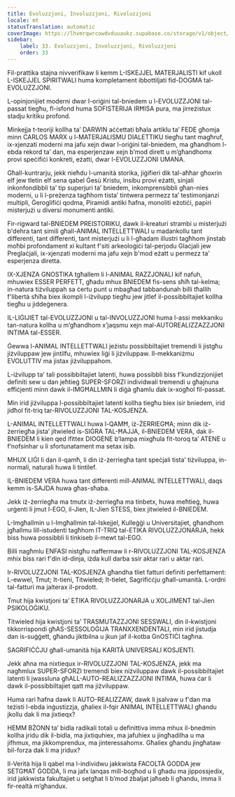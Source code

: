```yaml
---
title: Evoluzzjoni, Involuzzjoni, Rivoluzzjoni
locale: mt
statusTranslation: automatic
coverImage: https://lhvmrqwrcowdvduuaukz.supabase.co/storage/v1/object/public/strapi-uploads/small_cover-educacion-fundamental.webp-2d51a7828a2b1309555be27f7e2a61a0.webp
sidebar:
    label: 33. Evoluzzjoni, Involuzzjoni, Rivoluzzjoni
    order: 33
---
```

Fil-prattika stajna nivverifikaw li kemm L-ISKEJJEL MATERJALISTI kif ukoll L-ISKEJJEL SPIRITWALI huma kompletament ibbottiljati fid-DOGMA tal-EVOLUZZJONI.

L-opinjonijiet moderni dwar l-oriġini tal-bniedem u l-EVOLUZZJONI tal-passat tiegħu, fl-isfond huma SOFISTERIJA IRĦISA pura, ma jirreżistux stadju kritiku profond.

Minkejja t-teoriji kollha ta’ DARWIN aċċettati bħala artiklu ta’ FEDE għomja minn CARLOS MARX u l-MATERJALISMU DIALETTIKU tiegħu tant magħruf, ix-xjenzati moderni ma jafu xejn dwar l-oriġini tal-bniedem, ma għandhom l-ebda rekord ta’ dan, ma esperjenzaw xejn b’mod dirett u m’għandhomx provi speċifiċi konkreti, eżatti, dwar l-EVOLUZZJONI UMANA.

Għall-kuntrarju, jekk nieħdu l-umanità storika, jiġifieri dik tal-aħħar għoxrin elf jew tletin elf sena qabel Ġesù Kristu, insibu provi eżatti, sinjali inkonfondibbli ta’ tip superjuri ta’ bniedem, inkomprensibbli għan-nies moderni, u li l-preżenza tagħhom tista’ tintwera permezz ta’ testimonjanzi multipli, Ġeroglifiċi qodma, Piramidi antiki ħafna, monoliti eżotiċi, papiri misterjużi u diversi monumenti antiki.

Fir-rigward tal-BNIEDEM PREISTORIKU, dawk il-kreaturi strambi u misterjużi b'dehra tant simili għall-ANIMAL INTELLETTWALI u madankollu tant differenti, tant differenti, tant misterjużi u li l-għadam illustri tagħhom jinstab moħbi profondament xi kultant f'siti arkeoloġiċi tal-perjodu Glaċjali jew Preglaċjali, ix-xjenzati moderni ma jafu xejn b'mod eżatt u permezz ta' esperjenza diretta.

IX-XJENZA GNOSTIKA tgħallem li l-ANIMAL RAZZJONALI kif nafuh, mhuwiex ESSER PERFETT, għadu mhux BNIEDEM fis-sens sħiħ tal-kelma; in-natura tiżviluppah sa ċertu punt u mbagħad tabbandunah billi tħallih f'libertà sħiħa biex ikompli l-iżvilupp tiegħu jew jitlef il-possibbiltajiet kollha tiegħu u jiddeġenera.

IL-LIĠIJIET tal-EVOLUZZJONI u tal-INVOLUZZJONI huma l-assi mekkaniku tan-natura kollha u m’għandhom x’jaqsmu xejn mal-AUTOREALIZZAZZJONI INTIMA tal-ESSER.

Ġewwa l-ANIMAL INTELLETTWALI jeżistu possibbiltajiet tremendi li jistgħu jiżviluppaw jew jintilfu, mhuwiex liġi li jiżviluppaw. Il-mekkaniżmu EVOLUTTIV ma jistax jiżviluppahom.

L-iżvilupp ta' tali possibbiltajiet latenti, huwa possibbli biss f'kundizzjonijiet definiti sew u dan jeħtieġ SUPER-SFORZI individwali tremendi u għajnuna effiċjenti minn dawk il-IMGĦALLMIN li diġà għamlu dak ix-xogħol fil-passat.

Min irid jiżviluppa l-possibbiltajiet latenti kollha tiegħu biex isir bniedem, irid jidħol fit-triq tar-RIVOLUZZJONI TAL-KOSJENZA.

L-ANIMAL INTELLETTWALI huwa l-QAMĦ, iż-ŻERRIEGĦA; minn dik iż-żerriegħa jista’ jitwieled is-SIĠRA TAL-ĦAJJA, il-BNIEDEM VERA, dak il-BNIEDEM li kien qed ifittex DIOGENE b’lampa mixgħula fit-toroq ta’ ATENE u f’nofsinhar u li sfortunatament ma setax isib.

MHUX LIĠI li dan il-qamħ, li din iż-żerriegħa tant speċjali tista’ tiżviluppa, in-normali, naturali huwa li tintilef.

IL-BNIEDEM VERA huwa tant differenti mill-ANIMAL INTELLETTWALI, daqs kemm is-SAJDA huwa għas-sħaba.

Jekk iż-żerriegħa ma tmutx iż-żerriegħa ma tinbetx, huwa meħtieġ, huwa urġenti li jmut l-EGO, il-Jien, IL-Jien STESS, biex jitwieled il-BNIEDEM.

L-Imgħallmin u l-Imgħallmin tal-Iskejjel, Kulleġġi u Universitajiet, għandhom jgħallmu lill-istudenti tagħhom IT-TRIQ tal-ETIKA RIVOLUZZJONARJA, hekk biss huwa possibbli li tinkiseb il-mewt tal-EGO.

Billi nagħmlu ENFASI nistgħu naffermaw li r-RIVOLUZZJONI TAL-KOSJENZA mhix biss rari f'din id-dinja, iżda kull darba ssir aktar rari u aktar rari.

Ir-RIVOLUZZJONI TAL-KOSJENZA għandha tliet fatturi definiti perfettament: L-ewwel, Tmut; It-tieni, Titwieled; It-tielet, Sagrifiċċju għall-umanità. L-ordni tal-fatturi ma jalterax il-prodott.

Tmut hija kwistjoni ta’ ETIKA RIVOLUZZJONARJA u XOLJIMENT tal-Jien PSIKOLOĠIKU.

Titwieled hija kwistjoni ta’ TRASMUTAZZJONI SESSWALI, din il-kwistjoni tikkorrispondi għAS-SESSOLOĠIJA TRANXXENDENTALI, min irid jistudja dan is-suġġett, għandu jiktbilna u jkun jaf il-kotba GnOSTIĊI tagħna.

SAGRIFIĊĊJU għall-umanità hija KARITÀ UNIVERSALI KOSJENTI.

Jekk aħna ma nixtiequx ir-RIVOLUZZJONI TAL-KOSJENZA, jekk ma nagħmlux SUPER-SFORZI tremendi biex niżviluppaw dawk il-possibbiltajiet latenti li jwassluna għALL-AUTO-REALIZZAZZJONI INTIMA, huwa ċar li dawk il-possibbiltajiet qatt ma jiżviluppaw.

Huma rari ħafna dawk li AUTO-REALIZZAW, dawk li jsalvaw u f'dan ma teżisti l-ebda inġustizzja, għaliex il-fqir ANIMAL INTELLETTWALI għandu jkollu dak li ma jixtieqx?

HEMM BŻONN ta’ bidla radikali totali u definittiva imma mhux il-bnedmin kollha jridu dik il-bidla, ma jixtiquhiex, ma jafuhiex u jingħadilha u ma jifhmux, ma jikkomprendux, ma jinteressahomx. Għaliex għandu jingħataw bil-forza dak li ma jridux?

Il-Verità hija li qabel ma l-individwu jakkwista FACOLTÀ ĠODDA jew SETGĦAT ĠODDA, li ma jafx lanqas mill-bogħod u li għadu ma jippossjedix, irid jakkwista fakultajiet u setgħat li b’mod żbaljat jaħseb li għandu, imma li fir-realtà m’għandux.


